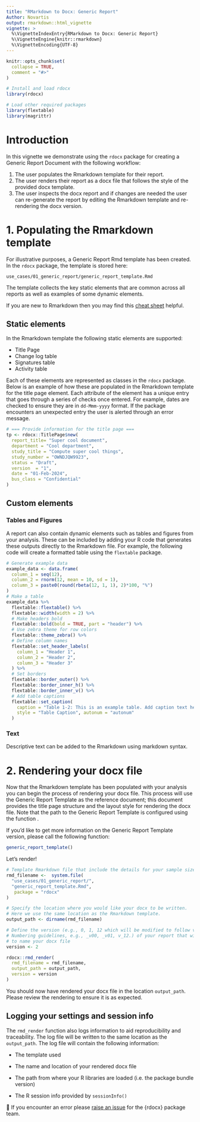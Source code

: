 ```yaml
---
title: "RMarkdown to Docx: Generic Report"
Author: Novartis
output: rmarkdown::html_vignette
vignette: >
  %\VignetteIndexEntry{RMarkdown to Docx: Generic Report}
  %\VignetteEngine{knitr::rmarkdown}
  %\VignetteEncoding{UTF-8}
---
```


```r
knitr::opts_chunk$set(
  collapse = TRUE,
  comment = "#>"
)
```

```r
# Install and load rdocx
library(rdocx)

# Load other required packages
library(flextable)
library(magrittr)
```

# Introduction

In this vignette we demonstrate using the `rdocx` package for creating a Generic Report Document with the following workflow:

1. The user populates the Rmarkdown template for their report. 
2. The user renders their report as a docx file that follows the style of the provided docx template.
3. The user inspects the docx report and if changes are needed the user can re-generate the report by editing the Rmarkdown template and re-rendering the docx version.

# 1. Populating the Rmarkdown template
For illustrative purposes, a Generic Report Rmd template has been created. In the `rdocx` package, the template is stored here:

`use_cases/01_generic_report/generic_report_template.Rmd`

The template collects the key static elements that are common across all reports as well as examples of some dynamic elements.

If you are new to Rmarkdown then you may find this [cheat sheet](https://www.rstudio.com/wp-content/uploads/2015/02/rmarkdown-cheatsheet.pdf) helpful. 

## Static elements

In the Rmarkdown template the following static elements are supported:

- Title Page
- Change log table
- Signatures table
- Activity table 

Each of these elements are represented as classes in the `rdocx` package. Below is an example of how these are populated in the Rmarkdown template for the title page element. Each attribute of the element has a unique entry that goes through a series of checks once entered. For example, dates are checked to ensure they are in `dd-Mmm-yyyy` format. If the package encounters an unexpected entry the user is alerted through an error message. 

```r
# === Provide information for the title page ===
tp <- rdocx::TitlePage$new(
  report_title= "Super cool document",
  department = "Cool department",
  study_title = "Compute super cool things",
  study_number = "OWNDJQW9923",
  status = "Draft",
  version  = "1",
  date = "01-Feb-2024",
  bus_class = "Confidential"
)

```

## Custom elements 

### Tables and Figures

A report can also contain dynamic elements such as tables and figures from your analysis. These can be included by adding your R code that generates these outputs directly to the Rmarkdown file. For example, the following code will create a formatted table using the `flextable` package. 

```r
# Generate example data
example_data <- data.frame(
  column_1 = seq(12),
  column_2 = rnorm(12, mean = 10, sd = 1),
  column_3 = paste0(round(rbeta(12, 1, 1), 2)*100, "%")
)
# Make a table
example_data %>%
  flextable::flextable() %>%
  flextable::width(width = 2) %>%
  # Make headers bold
  flextable::bold(bold = TRUE, part = "header") %>%
  # Use zebra theme for row colors
  flextable::theme_zebra() %>%
  # Define column names
  flextable::set_header_labels(
    column_1 = "Header 1",
    column_2 = "Header 2",
    column_3 = "Header 3"
  ) %>%
  # Set borders
  flextable::border_outer() %>%
  flextable::border_inner_h() %>%
  flextable::border_inner_v() %>%
  # Add table captions
  flextable::set_caption(
    caption = "Table 1-2: This is an example table. Add caption text here.",
    style = "Table Caption", autonum = "autonum"
  )
```


### Text
Descriptive text can be added to the Rmarkdown using markdown syntax.

# 2. Rendering your docx file

Now that the Rmarkdown template has been populated with your analysis you can begin the process of rendering your docx file. This process will use the Generic Report Template as the reference document; this document provides the title page structure and the layout style for rendering the docx file. 
Note that the path to the Generic Report Template is configured using the function \code{generic_report_template()}.

If you'd like to get more information on the Generic Report Template version, please call the following function:

```r
generic_report_template()
```

Let's render!

```r
# Template Rmarkdown file that include the details for your sample size report.
rmd_filename <-  system.file(
  "use_cases/01_generic_report/",
  "generic_report_template.Rmd",
   package = "rdocx"
)

# Specify the location where you would like your docx to be written.
# Here we use the same location as the Rmarkdown template.
output_path <- dirname(rmd_filename)

# Define the version (e.g., 0, 1, 12 which will be modified to follow version 
# Numbering guidelines, e.g., _v00, _v01, v_12.) of your report that will be used 
# to name your docx file
version <- 2

rdocx::rmd_render(
  rmd_filename = rmd_filename,
  output_path = output_path,
  version = version
)

```

You should now have rendered your docx file in the location `output_path`. Please review the rendering to ensure it is as expected. 

## Logging your settings and session info

The `rmd_render` function also logs information to aid reproducibility and traceability. The log file will be written to the same location as the `output_path`. The log file will contain the following information:

- The template used

- The name and location of your rendered docx file

- The path from where your R libraries are loaded (i.e. the package bundle version)

- The R session info provided by `sessionInfo()`

👀 If you encounter an error please [raise an issue](https://github.com/Novartis/rdocx/issues) for the {rdocx} package team.
